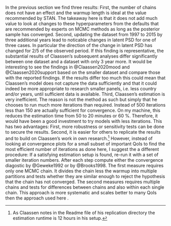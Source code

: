In the previous section we find three results: First, the number of chains does not have an effect and the warmup length is ideal at the value recommended by STAN. The takeaway here is that it does not add much value to look at changes to these hyperparameters from the defaults that are recommended by experts on MCMC methods as long as the posterior sample has converged. Second, updating the dataset from 1997 to 2015 by three additional years lead to noticable changes in latent PSD for one of three cases. In particular the direction of the change in latent PSD has changed for 2/5 of the observed period. If this finding is representative, the substantial results of Claassen's subsequent analyses differ significantly between one dataset and a dataset with only 3 year more. It would be interesting to see the findings in @Claassen2020mood and @Claassen2020support based on the smaller dataset and compare those with the reported findings. If the results differ too much this could mean that Claassen's model does not capture the data sufficiently and that it could indeed be more appropriate to research smaller panels, i.e. less country and/or years, until sufficient data is available. Third, Claassen's estimation is very inefficient. The reason is not the method as such but simply that he chooses to run much more iterations than required. Instead of 500 iterations less than 150 are actually sufficient for convergence. On my machine, this reduces the estimation time from 50 to 20 minutes or 60 $\%$. Therefore, it would have been a good investment to try models with less iterations. This has two advantages: First, more robustness or sensitivity tests can be done to secure the results. Second, it is easier for others to replicate the results and to build on Claassen's work in own research.^[As Claassen notes in the Readme file of his replication directory the estimation runtime is 12 hours in his setup.] However, instead of looking at convergence plots for a small subset of important QoIs to find the most efficient number of iterations as done here, I suggest the a different procedure: If a satisfying estimation setup is found, re-run it with a set of smaller iteration numbers. After each step compute either the convergence diagostic by @Geweke1992 or by @Brooks1998. The first measure requires only one MCMC chain. It divides the chain less the warmup into multiple partitions and tests whether they are similar enough to reject the hypothesis that the chain has not converged. The second measures requires multiple chains and tests for differences between chains and also within each single chain. This approach is more systematic and scales better to many QoIs then the approach used here
.
